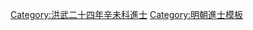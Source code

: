 {{Navbox
|name = 洪武二十四年辛未科殿試金榜
|title = 洪武二十四年（[[1391年]]）辛未科殿試金榜
|titlestyle = background-color:#FFD700;
|image =
|style = width:100%;text-align:center; 
|groupstyle = text-align:center; background-color:#FFD700;
|liststyle = text-align:center;
|state = {{{state<includeonly>|collapsed</includeonly>}}}
|group1 = 第一甲<br>賜進士及第<br>共3名
|list1 = '''[[黃觀|許　觀]]''' - '''[[張顯宗]]''' - '''[[吳言信]]'''

|group2 = 第二甲<br>賜進士出身<br>共12名
|list2 = [[王羽 (明朝進士)|王　羽]] - [[張徽|張　徽]] - [[龍子鈞]] - [[趙良|趙　良]] - [[相振|相　振]] - [[丘秬|丘　秬]] - [[董恭禮]] - [[敖得|敖　得]] - [[陳伯顏]] - [[劉文 (洪武進士)|劉　文]]<br>[[何測|何　測]] - [[蔡禎|蔡　禎]]<span style="color: #F7F7F7;"> - －－－ - －－－ - －－－ - －－－ - －－－ - －－－ - －－－ - －－－</span>

|group3 = 第三甲<br>賜同進士出身<br>共16名
|list3 = [[黃仲聲]] - [[徐遜|徐　遜]] - [[陳宗問|陳　裕]] - [[楊安仁]] - [[張廣揚]] - [[丁仁 (洪武進士)|丁　仁]] - [[李謙 (洪武進士)|李　謙]] - [[葉林|葉　林]] - [[柴子遠]] - [[楊璧 (洪武進士)|楊　璧]]<br>[[賀守真]] - [[李本 (洪武進士)|李　本]] - [[樊鎮|樊　鎮]] - [[陳寵 (明朝)|陳　寵]] - [[林義 (洪武進士)|林　義]] - [[李士昌 (洪武進士)|李士昌]]<span style="color: #FFFFFF;"> - －－－ - －－－ - －－－ - －－－</span>
|belowstyle = text-align: center; background-color:#FFD700;
|below='''前一科：[[Template:洪武二十一年戊辰科殿試金榜|洪武二十一年戊辰科]]　'''·'''　後一科：[[Template:洪武二十七年甲戌科殿試金榜|洪武二十七年甲戌科]]'''
}}
[[Category:洪武二十四年辛未科進士]]<noinclude>
[[Category:洪武二十四年辛未科進士| ]]
[[Category:明朝進士模板]]</noinclude>